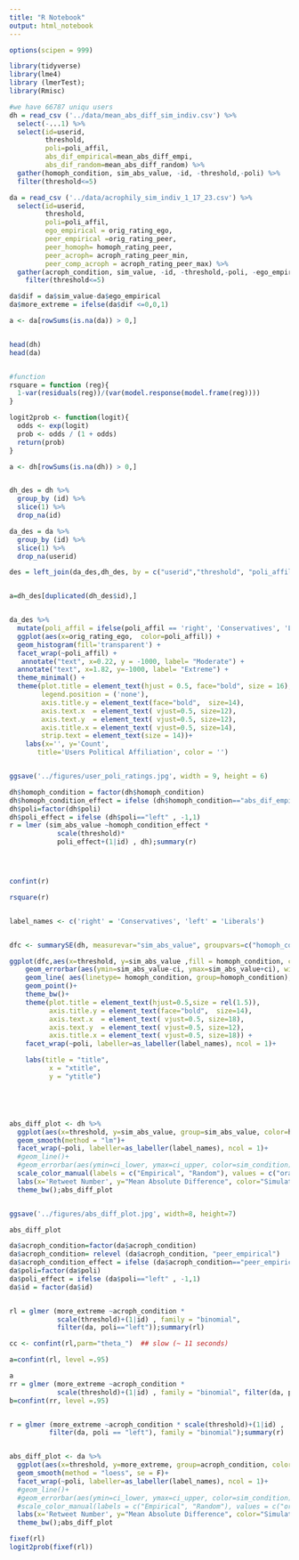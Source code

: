 ```yaml
---
title: "R Notebook"
output: html_notebook
---
```


```r

options(scipen = 999)

library(tidyverse)
library(lme4)
library (lmerTest);
library(Rmisc)

#we have 66787 uniqu users 
dh = read_csv ('../data/mean_abs_diff_sim_indiv.csv') %>% 
  select(-...1) %>% 
  select(id=userid, 
         threshold,
         poli=poli_affil,
         abs_dif_empirical=mean_abs_diff_empi,
         abs_dif_random=mean_abs_diff_random) %>% 
  gather(homoph_condition, sim_abs_value, -id, -threshold,-poli) %>% 
  filter(threshold<=5)

da = read_csv ('../data/acrophily_sim_indiv_1_17_23.csv') %>% 
  select(id=userid,
         threshold,
         poli=poli_affil,
         ego_empirical = orig_rating_ego, 
         peer_empirical =orig_rating_peer,
         peer_homoph= homoph_rating_peer,
         peer_acroph= acroph_rating_peer_min,
         peer_comp_acroph = acroph_rating_peer_max) %>% 
  gather(acroph_condition, sim_value, -id, -threshold,-poli, -ego_empirical) %>% 
    filter(threshold<=5)

da$dif = da$sim_value-da$ego_empirical
da$more_extreme = ifelse(da$dif <=0,0,1)

a <- da[rowSums(is.na(da)) > 0,]


head(dh)
head(da)


#function
rsquare = function (reg){
  1-var(residuals(reg))/(var(model.response(model.frame(reg))))
}

logit2prob <- function(logit){
  odds <- exp(logit)
  prob <- odds / (1 + odds)
  return(prob)
}
```



```r



a <- dh[rowSums(is.na(dh)) > 0,]


dh_des = dh %>% 
  group_by (id) %>% 
  slice(1) %>% 
  drop_na(id)

da_des = da %>% 
  group_by (id) %>% 
  slice(1) %>% 
  drop_na(userid)

des = left_join(da_des,dh_des, by = c("userid","threshold", "poli_affil"))


a=dh_des[duplicated(dh_des$id),]



```


```r


da_des %>% 
  mutate(poli_affil = ifelse(poli_affil == 'right', 'Conservatives', 'Liberals')) %>%
  ggplot(aes(x=orig_rating_ego,  color=poli_affil)) +
  geom_histogram(fill='transparent') +
  facet_wrap(~poli_affil) +
   annotate("text", x=0.22, y = -1000, label= "Moderate") + 
  annotate("text", x=1.82, y=-1000, label= "Extreme") + 
  theme_minimal() +
  theme(plot.title = element_text(hjust = 0.5, face="bold", size = 16),
        legend.position = ('none'),
        axis.title.y = element_text(face="bold",  size=14),
        axis.text.x  = element_text( vjust=0.5, size=12),
        axis.text.y  = element_text( vjust=0.5, size=12),
        axis.title.x = element_text( vjust=0.5, size=14),
        strip.text = element_text(size = 14))+
    labs(x='', y='Count',
       title='Users Political Affiliation', color = '')


ggsave('../figures/user_poli_ratings.jpg', width = 9, height = 6)

```



```r
dh$homoph_condition = factor(dh$homoph_condition)
dh$homoph_condition_effect = ifelse (dh$homoph_condition=="abs_dif_empirical", -1,1)
dh$poli=factor(dh$poli)
dh$poli_effect = ifelse (dh$poli=="left" , -1,1)
r = lmer (sim_abs_value ~homoph_condition_effect * 
            scale(threshold)*
            poli_effect+(1|id) , dh);summary(r)




confint(r)

rsquare(r)


label_names <- c('right' = 'Conservatives', 'left' = 'Liberals')


dfc <- summarySE(dh, measurevar="sim_abs_value", groupvars=c("homoph_condition", "threshold", "poli"), na.rm = T)

ggplot(dfc,aes(x=threshold, y=sim_abs_value ,fill = homoph_condition, colour =homoph_condition))+
    geom_errorbar(aes(ymin=sim_abs_value-ci, ymax=sim_abs_value+ci), width=.1)+
    geom_line( aes(linetype= homoph_condition, group=homoph_condition),size = .5)+
    geom_point()+
    theme_bw()+
    theme(plot.title = element_text(hjust=0.5,size = rel(1.5)),
          axis.title.y = element_text(face="bold",  size=14),
          axis.text.x  = element_text( vjust=0.5, size=18),
          axis.text.y  = element_text( vjust=0.5, size=12),
          axis.title.x = element_text( vjust=0.5, size=18)) +
    facet_wrap(~poli, labeller=as_labeller(label_names), ncol = 1)+

    labs(title = "title",
          x = "xtitle", 
          y = "ytitle")





abs_diff_plot <- dh %>%
  ggplot(aes(x=threshold, y=sim_abs_value, group=sim_abs_value, color=homoph_condition)) +
  geom_smooth(method = "lm")+
  facet_wrap(~poli, labeller=as_labeller(label_names), ncol = 1)+
  #geom_line()+
  #geom_errorbar(aes(ymin=ci_lower, ymax=ci_upper, color=sim_condition), alpha=0.2)+
  scale_color_manual(labels = c("Empirical", "Random"), values = c("orange", "blue"))+
  labs(x='Retweet Number', y="Mean Absolute Difference", color="Simulation Condition")+
  theme_bw();abs_diff_plot


ggsave('../figures/abs_diff_plot.jpg', width=8, height=7)

abs_diff_plot

```

```r
da$acroph_condition=factor(da$acroph_condition)
da$acroph_condition= relevel (da$acroph_condition, "peer_empirical")
da$acroph_condition_effect = ifelse (da$acroph_condition=="peer_empirical", -1,1)
da$poli=factor(da$poli)
da$poli_effect = ifelse (da$poli=="left" , -1,1)
da$id = factor(da$id)


rl = glmer (more_extreme ~acroph_condition * 
            scale(threshold)+(1|id) , family = "binomial", 
            filter(da, poli=="left"));summary(rl)

cc <- confint(rl,parm="theta_")  ## slow (~ 11 seconds)

a=confint(rl, level =.95)

a
rr = glmer (more_extreme ~acroph_condition * 
            scale(threshold)+(1|id) , family = "binomial", filter(da, poli=="right"));summary(rr)
b=confint(rr, level =.95)


r = glmer (more_extreme ~acroph_condition * scale(threshold)+(1|id) , 
          filter(da, poli == "left"), family = "binomial");summary(r)


abs_diff_plot <- da %>%
  ggplot(aes(x=threshold, y=more_extreme, group=acroph_condition, color=acroph_condition)) +
  geom_smooth(method = "loess", se = F)+
  facet_wrap(~poli, labeller=as_labeller(label_names), ncol = 1)+
  #geom_line()+
  #geom_errorbar(aes(ymin=ci_lower, ymax=ci_upper, color=sim_condition), alpha=0.2)+
  #scale_color_manual(labels = c("Empirical", "Random"), values = c("orange", "blue"))+
  labs(x='Retweet Number', y="Mean Absolute Difference", color="Simulation Condition")+
  theme_bw();abs_diff_plot

```
```r

fixef(rl)
logit2prob(fixef(rl))
```

